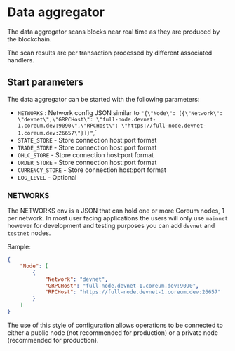 # Data aggregator

The data aggregator scans blocks near real time as they are produced by the blockchain.

The scan results are per transaction processed by different associated handlers.

## Start parameters

The data aggregator can be started with the following parameters:

- `NETWORKS` : Network config JSON similar to `"{\"Node\": [{\"Network\": \"devnet\",\"GRPCHost\": \"full-node.devnet-1.coreum.dev:9090\",\"RPCHost\": \"https://full-node.devnet-1.coreum.dev:26657\"}]}"`,`
- `STATE_STORE` - Store connection host:port format
- `TRADE_STORE` - Store connection host:port format
- `OHLC_STORE` - Store connection host:port format
- `ORDER_STORE` - Store connection host:port format
- `CURRENCY_STORE` - Store connection host:port format
- `LOG_LEVEL` - Optional

### NETWORKS

The NETWORKS env is a JSON that can hold one or more Coreum nodes, 1 per network.
In most user facing applications the users will only use `mainnet` however for development and testing purposes you can add `devnet` and `testnet` nodes.

Sample:

```json
{
    "Node": [
        {
            "Network": "devnet",
            "GRPCHost": "full-node.devnet-1.coreum.dev:9090",
            "RPCHost": "https://full-node.devnet-1.coreum.dev:26657"
        }
    ]
}
```

The use of this style of configuration allows operations to be connected to either a public node (not recommended for production) or a private node (recommended for production).
